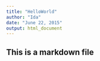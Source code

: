 ```yaml
---
title: "HelloWorld"
author: "Ida"
date: "June 22, 2015"
output: html_document
---
```


## This is a markdown file